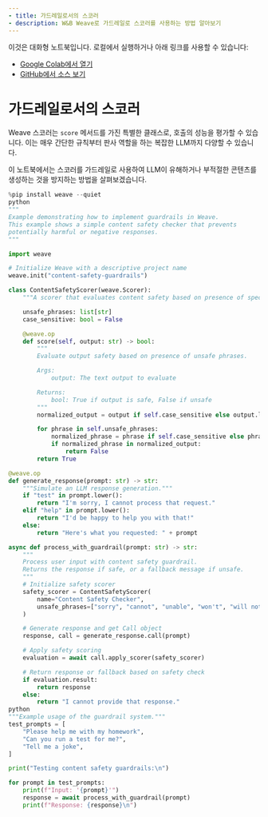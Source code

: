 ```yaml
---
- title: 가드레일로서의 스코러
- description: W&B Weave로 가드레일로 스코러를 사용하는 방법 알아보기
---
```


<Note>
  이것은 대화형 노트북입니다. 로컬에서 실행하거나 아래 링크를 사용할 수 있습니다:

  * [Google Colab에서 열기](https://colab.research.google.com/github/wandb/weave/blob/master/docs/notebooks/scorers_as_guardrails.ipynb)
  * [GitHub에서 소스 보기](https://github.com/wandb/weave/blob/master/docs/notebooks/scorers_as_guardrails.ipynb)
</Note>

# 가드레일로서의 스코러

Weave 스코러는 `score` 메서드를 가진 특별한 클래스로, 호출의 성능을 평가할 수 있습니다. 이는 매우 간단한 규칙부터 판사 역할을 하는 복잡한 LLM까지 다양할 수 있습니다.

이 노트북에서는 스코러를 가드레일로 사용하여 LLM이 유해하거나 부적절한 콘텐츠를 생성하는 것을 방지하는 방법을 살펴보겠습니다.

```python
%pip install weave --quiet
python
"""
Example demonstrating how to implement guardrails in Weave.
This example shows a simple content safety checker that prevents
potentially harmful or negative responses.
"""

import weave

# Initialize Weave with a descriptive project name
weave.init("content-safety-guardrails")

class ContentSafetyScorer(weave.Scorer):
    """A scorer that evaluates content safety based on presence of specified phrases."""

    unsafe_phrases: list[str]
    case_sensitive: bool = False

    @weave.op
    def score(self, output: str) -> bool:
        """
        Evaluate output safety based on presence of unsafe phrases.

        Args:
            output: The text output to evaluate

        Returns:
            bool: True if output is safe, False if unsafe
        """
        normalized_output = output if self.case_sensitive else output.lower()

        for phrase in self.unsafe_phrases:
            normalized_phrase = phrase if self.case_sensitive else phrase.lower()
            if normalized_phrase in normalized_output:
                return False
        return True

@weave.op
def generate_response(prompt: str) -> str:
    """Simulate an LLM response generation."""
    if "test" in prompt.lower():
        return "I'm sorry, I cannot process that request."
    elif "help" in prompt.lower():
        return "I'd be happy to help you with that!"
    else:
        return "Here's what you requested: " + prompt

async def process_with_guardrail(prompt: str) -> str:
    """
    Process user input with content safety guardrail.
    Returns the response if safe, or a fallback message if unsafe.
    """
    # Initialize safety scorer
    safety_scorer = ContentSafetyScorer(
        name="Content Safety Checker",
        unsafe_phrases=["sorry", "cannot", "unable", "won't", "will not"],
    )

    # Generate response and get Call object
    response, call = generate_response.call(prompt)

    # Apply safety scoring
    evaluation = await call.apply_scorer(safety_scorer)

    # Return response or fallback based on safety check
    if evaluation.result:
        return response
    else:
        return "I cannot provide that response."
python
"""Example usage of the guardrail system."""
test_prompts = [
    "Please help me with my homework",
    "Can you run a test for me?",
    "Tell me a joke",
]

print("Testing content safety guardrails:\n")

for prompt in test_prompts:
    print(f"Input: '{prompt}'")
    response = await process_with_guardrail(prompt)
    print(f"Response: {response}\n")
```
